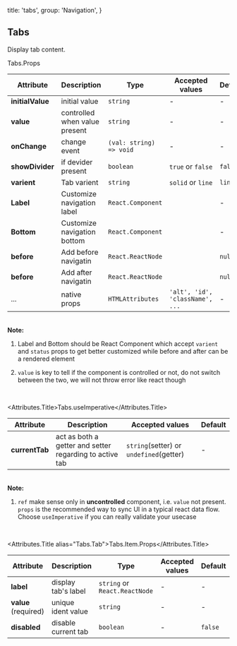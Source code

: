 

  title: 'tabs',
  group: 'Navigation',
}

## Tabs

Display tab content.

<Default />
<Solid />
<Devider />
<Dynamic />
<Controlled />
<Imperative />
<CustomStatus />

<Attributes edit="/pages/en-us/components/tabs.mdx">
<Attributes.Title>Tabs.Props</Attributes.Title>

| Attribute        | Description                   | Type                    | Accepted values                 | Default |
| ---------------- | ----------------------------- | ----------------------- | ------------------------------- | ------- |
| **initialValue** | initial value                 | `string`                | -                               | -       |
| **value**        | controlled when value present | `string`                | -                               | -       |
| **onChange**     | change event                  | `(val: string) => void` | -                               | -       |
| **showDivider**  | if devider present            | `boolean`               | `true` or `false`               | `false` |
| **varient**      | Tab varient                   | `string`                | `solid` or `line`               | `line`  |
| **Label**        | Customize navigation label    | `React.Component`       |                                 | -       |
| **Bottom**       | Customize navigation bottom   | `React.Component`       |                                 | -       |
| **before**       | Add before navigatin          | `React.ReactNode`       |                                 | `null`  |
| **before**       | Add after navigatin           | `React.ReactNode`       |                                 | `null`  |
| ...              | native props                  | `HTMLAttributes`        | `'alt', 'id', 'className', ...` | -       |

<br />
<strong>Note:</strong>

1. Label and Bottom should be React Component which accept `varient` and `status` props to get
   better customized while before and after can be a rendered element

1. `value` is key to tell if the component is controlled or not, do not switch between the two,
   we will not throw error like react though

<br />

<Attributes.Title>Tabs.useImperative</Attributes.Title>

| Attribute      | Description                                             | Accepted values                         | Default |
| -------------- | ------------------------------------------------------- | --------------------------------------- | ------- |
| **currentTab** | act as both a getter and setter regarding to active tab | `string`(setter) or `undefined`(getter) | -       |

<br />
<strong>Note:</strong>

1. `ref` make sense only in **uncontrolled** component, i.e. `value` not present.
   `props` is the recommended way to sync UI in a typical react data flow.
   Choose `useImperative` if you can really validate your usecase

<br />

<Attributes.Title alias="Tabs.Tab">Tabs.Item.Props</Attributes.Title>

| Attribute            | Description         | Type                          | Accepted values | Default |
| -------------------- | ------------------- | ----------------------------- | --------------- | ------- |
| **label**            | display tab's label | `string` or `React.ReactNode` | -               | -       |
| **value** (required) | unique ident value  | `string`                      | -               | -       |
| **disabled**         | disable current tab | `boolean`                     | -               | `false` |

</Attributes>

